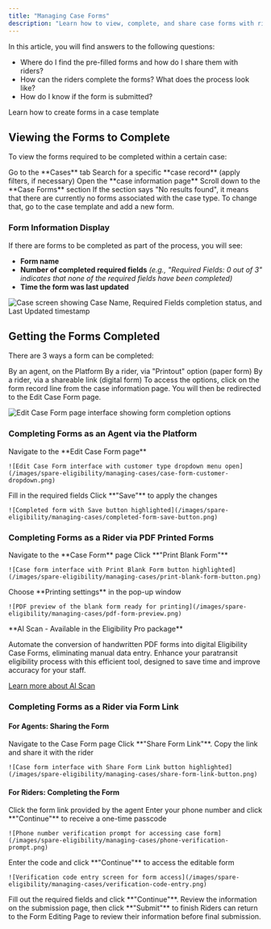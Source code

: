 ```yaml
---
title: "Managing Case Forms"
description: "Learn how to view, complete, and share case forms with riders through digital links or printable PDFs."
---
```


In this article, you will find answers to the following questions:

- Where do I find the pre-filled forms and how do I share them with riders?
- How can the riders complete the forms? What does the process look like?
- How do I know if the form is submitted?

<Card title="Creating Case Form Templates" icon="form" href="https://help.sparelabs.com/en/articles/8955124-creating-and-editing-case-forms">
  Learn how to create forms in a case template
</Card>

## Viewing the Forms to Complete

To view the forms required to be completed within a certain case:

<Steps>
  <Step title="Navigate to Cases">
    Go to the **Cases** tab
  </Step>
  <Step title="Find Your Case">
    Search for a specific **case record** (apply filters, if necessary)
  </Step>
  <Step title="Open Case Details">
    Open the **case information page**
  </Step>
  <Step title="Access Case Forms">
    Scroll down to the **Case Forms** section
  </Step>
</Steps>

<Warning>
If the section says "No results found", it means that there are currently no forms associated with the case type. To change that, go to the case template and add a new form.
</Warning>

### Form Information Display

If there are forms to be completed as part of the process, you will see:

- **Form name**
- **Number of completed required fields** *(e.g., "Required Fields: 0 out of 3" indicates that none of the required fields have been completed)*
- **Time the form was last updated**

![Case screen showing Case Name, Required Fields completion status, and Last Updated timestamp](/images/spare-eligibility/managing-cases/case-form-completion-status.png)

## Getting the Forms Completed

There are 3 ways a form can be completed:

<CardGroup cols={3}>
  <Card title="Agent Completion" icon="user-tie">
    By an agent, on the Platform
  </Card>
  <Card title="Paper Form" icon="print">
    By a rider, via "Printout" option (paper form)
  </Card>
  <Card title="Digital Form" icon="link">
    By a rider, via a shareable link (digital form)
  </Card>
</CardGroup>

<Note>
To access the options, click on the form record line from the case information page. You will then be redirected to the Edit Case Form page.
</Note>

![Edit Case Form page interface showing form completion options](/images/spare-eligibility/managing-cases/edit-case-form-interface.png)

### Completing Forms as an Agent via the Platform

<Steps>
  <Step title="Open Edit Case Form Page">
    Navigate to the **Edit Case Form page**
    
    ![Edit Case Form interface with customer type dropdown menu open](/images/spare-eligibility/managing-cases/case-form-customer-dropdown.png)
  </Step>
  
  <Step title="Complete the Form">
    Fill in the required fields
  </Step>
  
  <Step title="Save Changes">
    Click **"Save"** to apply the changes
    
    ![Completed form with Save button highlighted](/images/spare-eligibility/managing-cases/completed-form-save-button.png)
  </Step>
</Steps>

### Completing Forms as a Rider via PDF Printed Forms

<Steps>
  <Step title="Open Case Form Page">
    Navigate to the **Case Form** page
  </Step>
  
  <Step title="Generate Printable Form">
    Click **"Print Blank Form"**
    
    ![Case form interface with Print Blank Form button highlighted](/images/spare-eligibility/managing-cases/print-blank-form-button.png)
  </Step>
  
  <Step title="Configure Print Settings">
    Choose **Printing settings** in the pop-up window
    
    ![PDF preview of the blank form ready for printing](/images/spare-eligibility/managing-cases/pdf-form-preview.png)
  </Step>
</Steps>

<Info>
**AI Scan - Available in the Eligibility Pro package**

Automate the conversion of handwritten PDF forms into digital Eligibility Case Forms, eliminating manual data entry. Enhance your paratransit eligibility process with this efficient tool, designed to save time and improve accuracy for your staff.

[Learn more about AI Scan](https://help.sparelabs.com/en/articles/9011209-ai-scan)
</Info>

### Completing Forms as a Rider via Form Link

#### For Agents: Sharing the Form

<Steps>
  <Step title="Open Case Form Page">
    Navigate to the Case Form page
  </Step>
  
  <Step title="Generate Shareable Link">
    Click **"Share Form Link"**. Copy the link and share it with the rider
    
    ![Case form interface with Share Form Link button highlighted](/images/spare-eligibility/managing-cases/share-form-link-button.png)
  </Step>
</Steps>

#### For Riders: Completing the Form

<Steps>
  <Step title="Access Form Link">
    Click the form link provided by the agent
  </Step>
  
  <Step title="Phone Verification">
    Enter your phone number and click **"Continue"** to receive a one-time passcode
    
    ![Phone number verification prompt for accessing case form](/images/spare-eligibility/managing-cases/phone-verification-prompt.png)
  </Step>
  
  <Step title="Enter Verification Code">
    Enter the code and click **"Continue"** to access the editable form
    
    ![Verification code entry screen for form access](/images/spare-eligibility/managing-cases/verification-code-entry.png)
  </Step>
  
  <Step title="Complete and Submit">
    Fill out the required fields and click **"Continue"**. Review the information on the submission page, then click **"Submit"** to finish
  </Step>
</Steps>

<Tip>
Riders can return to the Form Editing Page to review their information before final submission.
</Tip>